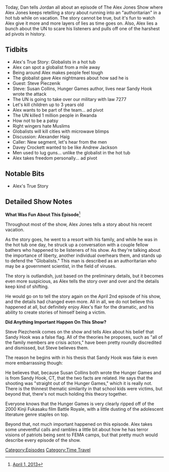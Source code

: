 {{DEFAULTSORT:
    #_EPISODE_0121:April 1-2, 2013
}}{{Episode
    | title             = April 1-2, 2013
    | caption           = Listen to this episode on [https://knowledgefight.libsyn.com/knowledge-fight-april-1-2-2013 Libsyn] [https://open.spotify.com/episode/2RCtXrwpcn98rJDCcgdRxp Spotify], Read the [[Transcript/121: April 1-2, 2013|Unofficial Transcript]]
    | episodeNumber     = 121
    | length            = 01:01:33
    | airDate           = January 23, 2018
    | coverageStartDate = April 1, 2013
    | coverageEndDate   = April 2, 2013
    | episodeType       = [[:Category:Time Travel|Time Travel]]
    | appearance        = [[Steve Pieczenik]], [[Susan Collins]], [[Alexander Haig]], [[Davey Crockett]], [[Andrew Jackson]]
    | previousEpisode   = [[120: January 27, 2016]]
    | nextEpisode       = [[122 LIVE: March 1-2, 2012]]
}}

{{Stub}}

Today, Dan tells Jordan all about an episode of The Alex Jones Show where Alex Jones keeps retelling a story about running into an "authoritarian" in a hot tub while on vacation. The story cannot be true, but it's fun to watch Alex give it more and more layers of lies as time goes on. Also, Alex lies a bunch about the UN to scare his listeners and pulls off one of the harshest ad pivots in history.

==Tidbits==

*Alex's True Story: Globalists in a hot tub
*Alex can spot a globalist from a mile away
*Being around Alex makes people feel tough
*The globalist gave Alex nightmares about how sad he is
*Guest: Steve Pieczenik
*Steve: Susan Collins, Hunger Games author, lives near Sandy Hook wrote the attack
*The UN is going to take over our military with law 7277
*Let's kill children up to 3 years old
*Alex wants to be part of the team... ad pivot
*The UN killed 1 million people in Rwanda
*How not to be a patsy
*Right wingers hate Muslims
*Globalists will kill cities with microwave blimps
*Discussion: Alexander Haig
*Caller: New segment, let's hear from the men
*Davey Crockett wanted to be like Andrew Jackson
*Men used to lug guns... unlike the globalist in the hot tub
*Alex takes freedom personally... ad pivot

==Notable Bits==

*Alex's True Story

==Detailed Show Notes==

'''What Was Fun About This Episode'''<ref>[https://knowledgefight.com/the-past/2013/4/1/april-1-2013 April 1, 2013]</ref>

Throughout most of the show, Alex Jones tells a story about his recent vacation.

As the story goes, he went to a resort with his family, and while he was in the hot tub one day, he struck up a conversation with a couple fellow bathers who happened to be listeners of his show. As they're talking about the importance of liberty, another individual overhears them, and stands up to defend the "Globalists." This man is described as an authoritarian who may be a government scientist, in the field of viruses.

The story is outlandish, just based on the preliminary details, but it becomes even more suspicious, as Alex tells the story over and over and the details keep kind of shifting.

He would go on to tell the story again on the April 2nd episode of his show, and the details had changed even more. All in all, we do not believe this happened at all, but definitely enjoy Alex's flair for the dramatic, and his ability to create stories of himself being a victim.

'''Did Anything Important Happen On This Show?'''

Steve Piezchenik comes on the show and tells Alex about his belief that Sandy Hook was a false flag. All of the theories he proposes, such as "all of the family members are crisis actors," have been pretty roundly discredited and dismissed, but Steve believes them.

The reason he begins with in his thesis that Sandy Hook was fake is even more embarrassing though:

He believes that, because Susan Collins both wrote the Hunger Games and is from Sandy Hook, CT, that the two facts are related. He says that the shooting was "straight out of the Hunger Games," which it is really not. There is the thinnest thematic similarity in that school kids were victims, but beyond that, there's not much holding this theory together.

Everyone knows that the Hunger Games is very clearly ripped off of the 2000 Kinji Fukasaku film Battle Royale, with a little dusting of the adolescent literature genre staples on top.

Beyond that, not much important happened on this episode. Alex takes some uneventful calls and rambles a little bit about how he has terror visions of patriots being sent to FEMA camps, but that pretty much would describe every episode of the show.

[[Category:Episodes]]
[[Category:Time Travel]]
